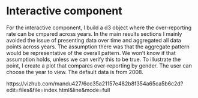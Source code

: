 # Interactive component

For the interactive component, I build a d3 object where the over-reporting rate can be cmpared across years. In the main results sections I mainly avoided the issue of presenting data over time and aggregated all data points across years. The assumption there was that the aggregate pattern would be representative of the overall pattern. We won't know if that assumption holds, unless we can verify this to be true. To illustrate the point, I create a plot that compares over-reporting by gender. The user can choose the year to view. The default data is from 2008.

https://vizhub.com/mandu427/6cc35a21157e482b8f354a65ca5b6c2d?edit=files&file=index.html&line&mode=full